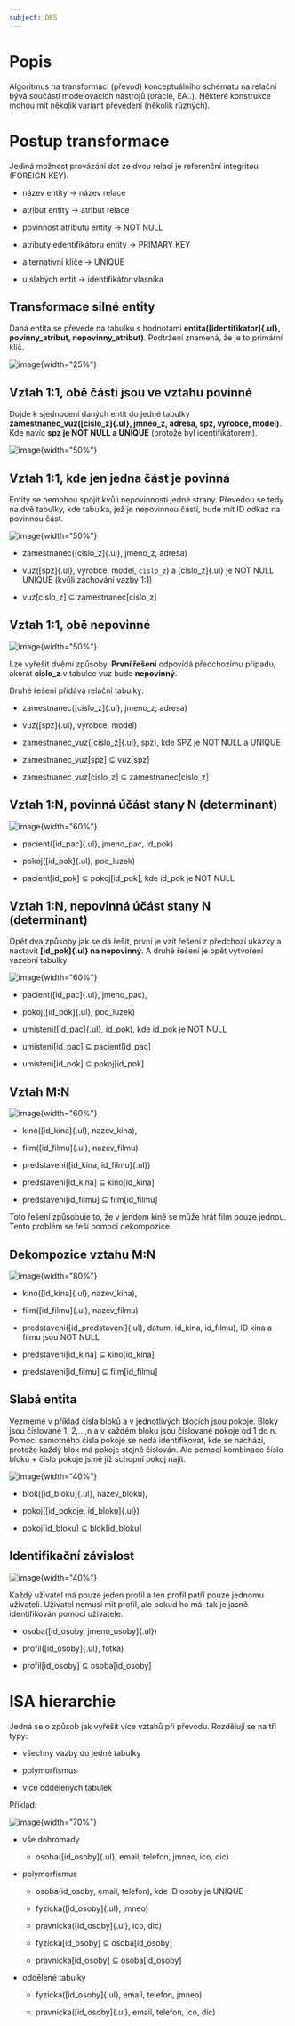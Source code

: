 ```yaml
---
subject: DBS
---
```


# Popis

Algoritmus na transformaci (převod) konceptuálního schématu na relační
bývá součástí modelovacích nástrojů (oracle, EA..). Některé konstrukce
mohou mít několik variant převedení (několik různých).

# Postup transformace

Jediná možnost provázání dat ze dvou relací je referenční integritou
(FOREIGN KEY).

-   název entity $\rightarrow$ název relace

-   atribut entity $\rightarrow$ atribut relace

-   povinnost atributu entity $\rightarrow$ NOT NULL

-   atributy edentifikátoru entity $\rightarrow$ PRIMARY KEY

-   alternativní klíče $\rightarrow$ UNIQUE

-   u slabých entit $\rightarrow$ identifikátor vlasníka

## Transformace silné entity

Daná entita se převede na tabulku s hodnotami
**entita([identifikator]{.ul}, povinny_atribut, nepovinny_atribut)**.
Podtržení znamená, že je to primární klíč.

![image](./images/entita.png){width="25%"}

## Vztah 1:1, obě části jsou ve vztahu povinné

Dojde k sjednocení daných entit do jedné tabulky
**zamestnanec_vuz([cislo_z]{.ul}, jmneo_z, adresa, spz, vyrobce,
model)**. Kde navíc **spz je NOT NULL a UNIQUE** (protože byl
identifikátorem).

![image](./images/oneToOne.png){width="50%"}

## Vztah 1:1, kde jen jedna část je povinná

Entity se nemohou spojit kvůli nepovinnosti jedné strany. Převedou se
tedy na dvě tabulky, kde tabulka, jež je nepovinnou částí, bude mít ID
odkaz na povinnou část.

![image](./images/oneToOneV2.png){width="50%"}

-   zamestnanec([cislo_z]{.ul}, jmeno_z, adresa)

-   vuz([spz]{.ul}, vyrobce, model, `cislo_z`) a [cislo_z]{.ul} je NOT
    NULL UNIQUE (kvůli zachování vazby 1:1)

-   vuz\[cislo_z\] $\subseteq$ zamestnanec\[cislo_z\]

## Vztah 1:1, obě nepovinné

![image](./images/oneToOneV2.png){width="50%"}

Lze vyřešit dvěmi způsoby. **První řešení** odpovídá předchozímu
případu, akorát **cislo_z** v tabulce vuz bude **nepovinný**.

Druhé řešení přidává relační tabulky:

-   zamestnanec([cislo_z]{.ul}, jmeno_z, adresa)

-   vuz([spz]{.ul}, vyrobce, model)

-   zamestnanec_vuz([cislo_z]{.ul}, spz), kde SPZ je NOT NULL a UNIQUE

-   zamestnanec_vuz\[spz\] $\subseteq$ vuz\[spz\]

-   zamestnanec_vuz\[cislo_z\] $\subseteq$ zamestnanec\[cislo_z\]

## Vztah 1:N, povinná účást stany N (determinant)

![image](./images/oneToN.png){width="60%"}

-   pacient([id_pac]{.ul}, jmeno_pac, id_pok)

-   pokoj([id_pok]{.ul}, poc_luzek)

-   pacient\[id_pok\] $\subseteq$ pokoj\[id_pok\], kde id_pok je NOT
    NULL

## Vztah 1:N, nepovinná účást stany N (determinant)

Opět dva způsoby jak se dá řešit, první je vzít řešení z předchozí
ukázky a nastavit **[id_pok]{.ul} na nepovinný**. A druhé řešení je opět
vytvoření vazební tabulky

![image](./images/oneToNV2.png){width="60%"}

-   pacient([id_pac]{.ul}, jmeno_pac),

-   pokoj([id_pok]{.ul}, poc_luzek)

-   umisteni([id_pac]{.ul}, id_pok), kde id_pok je NOT NULL

-   umisteni\[id_pac\] $\subseteq$ pacient\[id_pac\]

-   umisteni\[id_pok\] $\subseteq$ pokoj\[id_pok\]

## Vztah M:N

![image](./images/MToN.png){width="60%"}

-   kino([id_kina]{.ul}, nazev_kina),

-   film([id_filmu]{.ul}, nazev_filmu)

-   predstaveni([id_kina, id_filmu]{.ul})

-   predstaveni\[id_kina\] $\subseteq$ kino\[id_kina\]

-   predstaveni\[id_filmu\] $\subseteq$ film\[id_filmu\]

Toto řešení způsobuje to, že v jendom kině se může hrát film pouze
jednou. Tento problém se řeší pomocí dekompozice.

## Dekompozice vztahu M:N

![image](./images/decoMToN.png){width="80%"}

-   kino([id_kina]{.ul}, nazev_kina),

-   film([id_filmu]{.ul}, nazev_filmu)

-   predstaveni([id_predstaveni]{.ul}, datum, id_kina, id_filmu), ID
    kina a filmu jsou NOT NULL

-   predstaveni\[id_kina\] $\subseteq$ kino\[id_kina\]

-   predstaveni\[id_filmu\] $\subseteq$ film\[id_filmu\]

## Slabá entita

Vezmeme v příklad čísla bloků a v jednotlivých blocích jsou pokoje.
Bloky jsou číslované 1, 2,...,n a v každém bloku jsou číslované pokoje
od 1 do n. Pomocí samotného čísla pokoje se nedá identifikovat, kde se
nachází, protože každý blok má pokoje stejně číslován. Ale pomocí
kombinace číslo bloku + číslo pokoje jsmě již schopní pokoj najít.

![image](./images/weakEntity.png){width="40%"}

-   blok([id_bloku]{.ul}, nazev_bloku),

-   pokoj([id_pokoje, id_bloku]{.ul})

-   pokoj\[id_bloku\] $\subseteq$ blok\[id_bloku\]

## Identifikační závislost

![image](./images/idenRelation.png){width="40%"}

Každý uživatel má pouze jeden profil a ten profil patří pouze jednomu
uživateli. Uživatel nemusí mít profil, ale pokud ho má, tak je jasně
identifikován pomocí uživatele.

-   osoba([id_osoby, jmeno_osoby]{.ul})

-   profil([id_osoby]{.ul}, fotka)

-   profil\[id_osoby\] $\subseteq$ osoba\[id_osoby\]

# ISA hierarchie

Jedná se o způsob jak vyřešit více vztahů při převodu. Rozdělují se na
tři typy:

-   všechny vazby do jedné tabulky

-   polymorfismus

-   více oddělených tabulek

Příklad:

![image](./images/isa.png){width="70%"}

-   vše dohromady

    -   osoba([id_osoby]{.ul}, email, telefon, jmneo, ico, dic)

-   polymorfismus

    -   osoba(id_osoby, email, telefon), kde ID osoby je UNIQUE

    -   fyzicka([id_osoby]{.ul}, jmneo)

    -   pravnicka([id_osoby]{.ul}, ico, dic)

    -   fyzicka\[id_osoby\] $\subseteq$ osoba\[id_osoby\]

    -   pravnicka\[id_osoby\] $\subseteq$ osoba\[id_osoby\]

-   oddělené tabulky

    -   fyzicka([id_osoby]{.ul}, email, telefon, jmneo)

    -   pravnicka([id_osoby]{.ul}, email, telefon, ico, dic)
